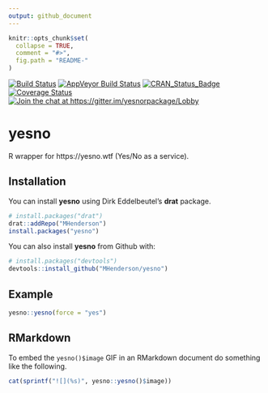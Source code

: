 ```yaml
---
output: github_document
---
```


<!-- README.md is generated from README.Rmd. Please edit that file -->

```r
knitr::opts_chunk$set(
  collapse = TRUE,
  comment = "#>",
  fig.path = "README-"
)
```

[![Build Status](https://travis-ci.org/MHenderson/yesno.svg?branch=master)](https://travis-ci.org/MHenderson/yesno)
[![AppVeyor Build Status](https://ci.appveyor.com/api/projects/status/github/MHenderson/yesno?branch=master&svg=true)](https://ci.appveyor.com/project/MHenderson/yesno)
[![CRAN_Status_Badge](http://www.r-pkg.org/badges/version/yesno)](https://cran.r-project.org/package=yesno)
[![Coverage Status](https://img.shields.io/codecov/c/github/MHenderson/yesno/master.svg)](https://codecov.io/github/MHenderson/yesno?branch=master)
[![Join the chat at https://gitter.im/yesnorpackage/Lobby](https://badges.gitter.im/yesnorpackage/Lobby.svg)](https://gitter.im/yesnorpackage/Lobby?utm_source=badge&utm_medium=badge&utm_campaign=pr-badge&utm_content=badge)

# yesno

R wrapper for https://yesno.wtf (Yes/No as a service).

## Installation

You can install **yesno** using Dirk Eddelbeutel's **drat** package.

```r
# install.packages("drat")
drat::addRepo("MHenderson")
install.packages("yesno")
```

You can also install **yesno** from Github with:

```r
# install.packages("devtools")
devtools::install_github("MHenderson/yesno")
```

## Example

```r
yesno::yesno(force = "yes")
```

## RMarkdown

To embed the `yesno()$image` GIF in an RMarkdown document do something like the
following.

```r
cat(sprintf("![](%s)", yesno::yesno()$image))
```
